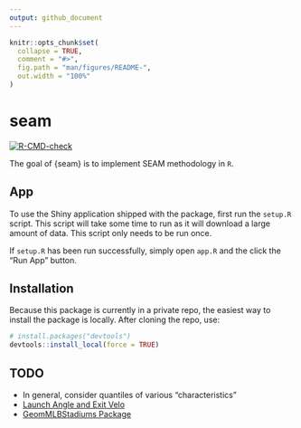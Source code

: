 ```yaml
---
output: github_document
---
```


<!-- README.md is generated from README.Rmd. Please edit that file -->

```r
knitr::opts_chunk$set(
  collapse = TRUE,
  comment = "#>",
  fig.path = "man/figures/README-",
  out.width = "100%"
)
```

# seam

<!-- badges: start -->
[![R-CMD-check](https://github.com/ecklab/seam/workflows/R-CMD-check/badge.svg)](https://github.com/ecklab/seam/actions)
<!-- badges: end -->

The goal of {seam} is to implement SEAM methodology in `R`.

## App

To use the Shiny application shipped with the package, first run the `setup.R` script. This script will take some time to run as it will download a large amount of data. This script only needs to be run once.

If `setup.R` has been run successfully, simply open `app.R` and the click the "Run App" button.

## Installation

Because this package is currently in a private repo, the easiest way to install the package is locally. After cloning the repo, use:

``` r
# install.packages("devtools")
devtools::install_local(force = TRUE)
```

## TODO

- In general, consider quantiles of various "characteristics"
- [Launch Angle and Exit Velo](https://baseballwithr.wordpress.com/2018/01/15/chance-of-hit-as-function-of-launch-angle-exit-velocity-and-spray-angle/)
- [GeomMLBStadiums Package](https://github.com/bdilday/GeomMLBStadiums)

